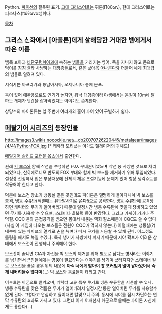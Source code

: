 Python. [[파이선]]의 잘못된 표기. [[고대 그리스어]]로는 퓌톤(Πύθων), 현대 그리스어로는 피소나스(πύθωνας)이다. 

[[목차]]
== 그리스 신화에서 [아폴론]에게 살해당한 거대한 뱀에게서 따온 이름 ==
뱀목 보아과 [[비단구렁이]]아과에 속하는 [[뱀]]들을 가리키는 영어. 독을 지니지 않고 몸으로 먹이를 칭칭 졸라 사냥하는 대형종들로서, 같은 보아목 [[아나콘다]]와 더불어 세계 최대급의 뱀들로 알려져 있다. 

서식지는 아프리카와 동남아시아, 오세아니아 등에 분포.

독이 없어 애완용으로도 인기가 높지만, 워낙 대형종이라 야생에서는 몸길이 10m에 달하는 개체가 인간을 잡아먹었다는 이야기도 존재한다.

상당수의 파이톤류는 입 주변에 여러개의 홈이 파여 있어 구별하기 쉽다.
== [[메탈기어 시리즈]]의 등장인물 ==
http://images3.wikia.nocookie.net/__cb20070726220445/metalgear/images/4/41/PythonFOX.jpg [* 캐릭터 모티브는 아마도 헬레이저의 핀헤드]

[[메탈기어 솔리드 포터블 옵스]]에서 출연한다.

원래 [[빅 보스]]와 함께 작전을 수행하던 FOX 부대원이었으며 작전 중 사망한 것으로 처리되었으나, 산히에로니모 반도의 FOX 부대와 함께 빅 보스를 제거하기 위해 투입되었다. 설정상 전장에서 입은 부상때문에 신체의 체온 조절기능에 문제가 있어 항상 냉각슈트를 착용해야 한다고 한다.

덕분에 보스전 장소가 냉동실 같은 곳인데도 파이톤은 멀쩡하게 돌아다니며 빅 보스를 총격, 냉동 수류탄(적일때는 유탄발사기로 쏜다!)으로 공격한다. 냉동 수류탄에 공격당하면 캐릭터의 무기가 얼어버리기 때문에 일정시간 냉동 수류탄에 맞을때 장비하고 있었던 무기를 사용할 수 없으며, 스테미나 회복력 등이 반감된다. 그리고 가까이 가거나 주먹질. CQC 등의 근접공격을 받으면 몸에서 내뿜는 액화 질소때문에 CQC도 쓸 수 없다(사실 이 게임에 나오는 보스들은 전원이 CQC가 먹히지 않는다)
이럴때에는 냉동실(?) 내부에 있는 파이프의 열기로 손을 녹여야 다시 무기를 사용할 수 있게 된다. 어느정도 롤링을 해서도 녹일 수있다. 특히 냉기가 사방에서 퍼지기 때문에 시야 확보가 어려운 상태에서 보스전이 진행되니 주의해야 한다.

보스전이 끝나면 CIA가 자신을 빅 보스의 제거를 위해 별도로 남겨둔 병사라는 이야기를 남기면서 군인들에게는 영웅이 필요하다는 이야기를 남기며 쓰러지지만 스테미너 킬로 보스전을 끝낼 경우 위의 내용에 '''아직 너에게 받아야 할 포커빚이 많이 남아있어서 죽게 내버려둘수 없다며'''(...) 빅 보스와 동료들이 데리고 간다. 

이후로는 아군으로 들어오며, 캐릭터 고유 특수 무기로 냉동 수류탄을 사용할 수 있다. 냉동 수류탄을 맞은 적들은 무기가 얼어버려서 일정시간 동안 얼어버린 무기를 사용할수없게 된다. 그렇다고 안심하고 들이대면 칼맞으니 주의. 동시에 시야를 잠시 차단하는 연막 수류탄의 효과도 가지고 있다. 그런데 이게 어째선지 아군으로 쓸때는 파이톤 자신에게도 통한다(...)
